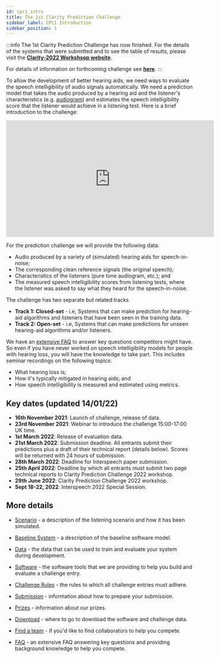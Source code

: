 ```yaml
---
id: cpc1_intro
title: The 1st Clarity Prediction Challenge
sidebar_label: CPC1 Introduction
sidebar_position: 1
---
```


:::info
The 1st Clarity Prediction Challenge has now finished. For the details of the systems that were submitted and to see the table of results, please visit the <b><a href="https://claritychallenge.org/clarity2022-workshop/">Clarity-2022 Workshsop website</a></b>.

For details of information on forthcoming challenge see <b><a href="https://claritychallenge.org/timeline">here</a></b>.
:::

To allow the development of better hearing aids, we need ways to evaluate the speech intelligibility of audio signals automatically. We need a prediction model that takes the audio produced by a hearing aid and the listener's characteristics (e.g. [audiogram](https://www.hear-it.org/Audiogram-)) and estimates the speech intelligibility score that the listener would achieve in a listening test. Here is a brief introduction to the challenge:

<iframe width="560" height="315" src="https://www.youtube.com/embed/9DY2VOeRU0s" title="YouTube video player" frameborder="0" allow="accelerometer; autoplay; clipboard-write; encrypted-media; gyroscope; picture-in-picture" allowfullscreen></iframe>

For the prediction challenge we will provide the following data:

- Audio produced by a variety of (simulated) hearing aids for speech-in-noise;
- The corresponding clean reference signals (the original speech);
- Characteristics of the listeners (pure tone audiogram, etc.); and
- The measured speech intelligibility scores from listening tests, where the listener was asked to say what they heard for the speech-in-noise.

The challenge has two separate but related tracks

- <b>Track 1: Closed-set</b> - i.e, Systems that can make prediction for hearing-aid algorithms and listeners that have been seen in the training data.
- <b>Track 2: Open-set</b> - i.e, Systems that can make predictions for unseen hearing-aid algorithms and/or listeners.

We have an [extensive FAQ](./cpc1_faq) to answer key questions competitors might have. So even if you have never worked on speech intelligibility models for people with hearing loss, you will have the knowledge to take part. This includes seminar recordings on the following topics:

- What hearing loss is;
- How it's typically mitigated in hearing aids; and
- How speech intelligibility is measured and estimated using metrics.

## Key dates (updated 14/01/22)

- **16th November 2021**: Launch of challenge, release of data.
- **23rd November 2021**: Webinar to introduce the challenge 15:00-17:00 UK time.
- **1st March 2022**: Release of evaluation data.
- **21st March 2022**: Submission deadline. All entrants submit their predictions plus a draft of their technical report (details below). Scores will be returned with 24 hours of submission.
- **28th March 2022**: Deadline for Interspeech paper submission.
- **25th April 2022**: Deadline by which all entrants must submit two page technical reports to Clarity Prediction Challenge 2022 workshop.
- **29th June 2022**: Clarity Prediction Challenge 2022 workshop.
- **Sept 18-22, 2022**: Interspeech 2022 Special Session.

## More details

- [Scenario](./cpc1_scenario) - a description of the listening scenario and how it has been simulated.
  
- [Baseline System](./cpc1_baseline) - a description of the baseline software model.
  
- [Data](./cpc1_data) - the data that can be used to train and evaluate your system during development.
  
- [Software](./cpc1_software) - the software tools that we are providing to help you build and evaluate a challenge entry.

- [Challenge Rules](./cpc1_rules) - the rules to which all challenge entries must adhere.
  
- [Submission](./cpc1_submission) - information about how to prepare your submission.

- [Prizes](./cpc1_prizes) - information about our prizes.

- [Download](./cpc1_download) - where to go to download the software and challenge data.

- [Find a team](../cec2/cec2_find_a_team) - if you'd like to find collaborators to help you compete.

- [FAQ](./cpc1_faq) - an extensive FAQ answering key questions and providing background knowledge to help you compete.
